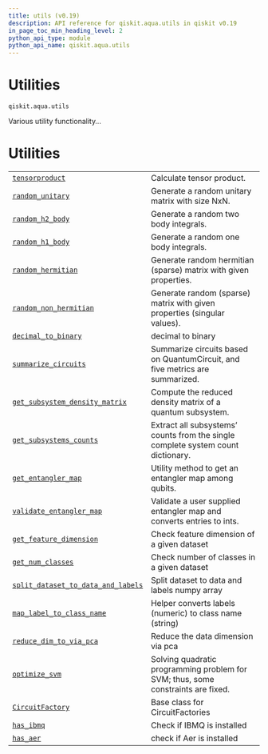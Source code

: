 ```yaml
---
title: utils (v0.19)
description: API reference for qiskit.aqua.utils in qiskit v0.19
in_page_toc_min_heading_level: 2
python_api_type: module
python_api_name: qiskit.aqua.utils
---
```


<span id="module-qiskit.aqua.utils" />

<span id="qiskit-aqua-utils" />

<span id="utilities-qiskit-aqua-utils" />

# Utilities

`qiskit.aqua.utils`

Various utility functionality…

# Utilities

|                                                                                                                                               |                                                                                  |
| --------------------------------------------------------------------------------------------------------------------------------------------- | -------------------------------------------------------------------------------- |
| [`tensorproduct`](qiskit.aqua.utils.tensorproduct "qiskit.aqua.utils.tensorproduct")                                                          | Calculate tensor product.                                                        |
| [`random_unitary`](qiskit.aqua.utils.random_unitary "qiskit.aqua.utils.random_unitary")                                                       | Generate a random unitary matrix with size NxN.                                  |
| [`random_h2_body`](qiskit.aqua.utils.random_h2_body "qiskit.aqua.utils.random_h2_body")                                                       | Generate a random two body integrals.                                            |
| [`random_h1_body`](qiskit.aqua.utils.random_h1_body "qiskit.aqua.utils.random_h1_body")                                                       | Generate a random one body integrals.                                            |
| [`random_hermitian`](qiskit.aqua.utils.random_hermitian "qiskit.aqua.utils.random_hermitian")                                                 | Generate random hermitian (sparse) matrix with given properties.                 |
| [`random_non_hermitian`](qiskit.aqua.utils.random_non_hermitian "qiskit.aqua.utils.random_non_hermitian")                                     | Generate random (sparse) matrix with given properties (singular values).         |
| [`decimal_to_binary`](qiskit.aqua.utils.decimal_to_binary "qiskit.aqua.utils.decimal_to_binary")                                              | decimal to binary                                                                |
| [`summarize_circuits`](qiskit.aqua.utils.summarize_circuits "qiskit.aqua.utils.summarize_circuits")                                           | Summarize circuits based on QuantumCircuit, and five metrics are summarized.     |
| [`get_subsystem_density_matrix`](qiskit.aqua.utils.get_subsystem_density_matrix "qiskit.aqua.utils.get_subsystem_density_matrix")             | Compute the reduced density matrix of a quantum subsystem.                       |
| [`get_subsystems_counts`](qiskit.aqua.utils.get_subsystems_counts "qiskit.aqua.utils.get_subsystems_counts")                                  | Extract all subsystems’ counts from the single complete system count dictionary. |
| [`get_entangler_map`](qiskit.aqua.utils.get_entangler_map "qiskit.aqua.utils.get_entangler_map")                                              | Utility method to get an entangler map among qubits.                             |
| [`validate_entangler_map`](qiskit.aqua.utils.validate_entangler_map "qiskit.aqua.utils.validate_entangler_map")                               | Validate a user supplied entangler map and converts entries to ints.             |
| [`get_feature_dimension`](qiskit.aqua.utils.get_feature_dimension "qiskit.aqua.utils.get_feature_dimension")                                  | Check feature dimension of a given dataset                                       |
| [`get_num_classes`](qiskit.aqua.utils.get_num_classes "qiskit.aqua.utils.get_num_classes")                                                    | Check number of classes in a given dataset                                       |
| [`split_dataset_to_data_and_labels`](qiskit.aqua.utils.split_dataset_to_data_and_labels "qiskit.aqua.utils.split_dataset_to_data_and_labels") | Split dataset to data and labels numpy array                                     |
| [`map_label_to_class_name`](qiskit.aqua.utils.map_label_to_class_name "qiskit.aqua.utils.map_label_to_class_name")                            | Helper converts labels (numeric) to class name (string)                          |
| [`reduce_dim_to_via_pca`](qiskit.aqua.utils.reduce_dim_to_via_pca "qiskit.aqua.utils.reduce_dim_to_via_pca")                                  | Reduce the data dimension via pca                                                |
| [`optimize_svm`](qiskit.aqua.utils.optimize_svm "qiskit.aqua.utils.optimize_svm")                                                             | Solving quadratic programming problem for SVM; thus, some constraints are fixed. |
| [`CircuitFactory`](qiskit.aqua.utils.CircuitFactory "qiskit.aqua.utils.CircuitFactory")                                                       | Base class for CircuitFactories                                                  |
| [`has_ibmq`](qiskit.aqua.utils.has_ibmq "qiskit.aqua.utils.has_ibmq")                                                                         | Check if IBMQ is installed                                                       |
| [`has_aer`](qiskit.aqua.utils.has_aer "qiskit.aqua.utils.has_aer")                                                                            | check if Aer is installed                                                        |

